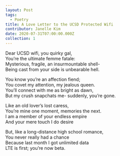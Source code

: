 ```yaml
---
layout: Post
tags:
  - Poetry
title: A Love Letter to the UCSD Protected Wifi
contributor: Janelle Kim
date: 2020-07-31T07:00:00.000Z
collection: 1
---
```


Dear UCSD wifi, you quirky gal,<br/>
You’re the ultimate femme fatale:<br/>
Mysterious, fragile, an insurmountable shell-<br/>
Being cast from your side is unbearable hell.<br/>

You know you’re an affection fiend;<br/>
You covet my attention, my jealous queen.<br/>
You’ll connect with me as bright as dawn,<br/>
But my crush snapchats me- suddenly, you’re gone.

Like an old lover’s lost caress,<br/>
You’re mine one moment, memories the next.<br/>
I am a member of your endless empire<br/>
And your mere touch I do desire

But, like a long-distance high school romance,<br/>
You never really had a chance<br/>
Because last month I got unlimited data<br/>
LTE is first; you’re now beta.
